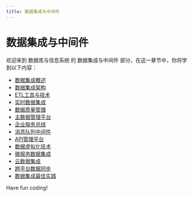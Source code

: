 ```yaml
---
title: 数据集成与中间件
---
```


# 数据集成与中间件

欢迎来到 数据库与信息系统 的 数据集成与中间件 部分，在这一章节中，你将学到以下内容：

- [数据集成概述](./0-data-integration-overview.mdx)
- [数据集成架构](./1-data-integration-architecture.mdx)
- [ETL工具与技术](./2-etl-tools-and-technology.mdx)
- [实时数据集成](./3-real-time-data-integration.mdx)
- [数据质量管理](./4-data-quality-management.mdx)
- [主数据管理平台](./5-master-data-management-platform.mdx)
- [企业服务总线](./6-enterprise-service-bus.mdx)
- [消息队列中间件](./7-message-queue-middleware.mdx)
- [API管理平台](./8-api-management-platform.mdx)
- [数据虚拟化技术](./9-data-virtualization-technology.mdx)
- [微服务数据集成](./10-microservices-data-integration.mdx)
- [云数据集成](./11-cloud-data-integration.mdx)
- [跨平台数据同步](./12-cross-platform-data-synchronization.mdx)
- [数据集成最佳实践](./13-data-integration-best-practices.mdx)

Have fun coding!